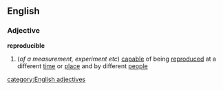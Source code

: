 ==English==
===Adjective===
'''reproducible'''
#(''of a measurement, experiment etc'') [[capable]] of being [[reproduce]]d at a different [[time]] or [[place]] and by different [[people]]
[[category:English adjectives]]
